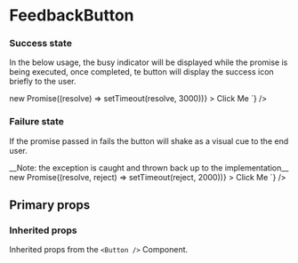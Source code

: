 
# FeedbackButton
<Description of={FeedbackButton} />

### Success state
<p>
In the below usage, the busy indicator will be displayed while the promise is being executed, once completed, te button will display the success icon briefly to the user.
</p>
<ThemePlayground
  scope={{ FeedbackButton }}
  code={`
  <FeedbackButton
    inferBusy
    onClick={() => new Promise((resolve) => setTimeout(resolve, 3000))}
  >
    Click Me
  </FeedbackButton>
  `}
/>

### Failure state
<p>
  If the promise passed in fails the button will shake as a visual cue to the end user.
</p>
__Note: the exception is caught and thrown back up to the implementation__
<ThemePlayground
  scope={{ FeedbackButton }}
  code={`
  <FeedbackButton
    inferBusy
    onClick={() => new Promise((resolve, reject) => setTimeout(reject, 2000))}
  >
    Click Me
  </FeedbackButton>
  `}
/>


## Primary props
<Props of={FeedbackButton} />

### Inherited props
Inherited props from the `<Button />` Component.
<Props of={Button} />
